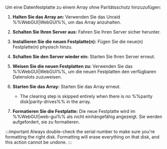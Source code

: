 Um eine Datenfestplatte zu einem Array ohne Paritätsschutz hinzuzufügen:

1. **Halten Sie das Array an:** Verwenden Sie das Unraid %%WebGUI|WebGUI%%, um das Array anzuhalten.

2. **Schalten Sie Ihren Server aus:** Fahren Sie Ihren Server sicher herunter.

3. **Installieren Sie die neuen Festplatte(n):** Fügen Sie die neue(n) Festplatte(n) physisch hinzu.

4. **Schalten Sie den Server wieder ein:** Starten Sie Ihren Server erneut.

5. **Weisen Sie die neuen Festplatten zu:** Verwenden Sie das %%WebGUI|WebGUI%%, um die neuen Festplatten den verfügbaren Datenslots zuzuweisen.

6. **Starten Sie das Array:** Starten Sie das Array erneut.

   - The clearing step is skipped entirely when there is no %%parity disk|parity-drives%% in the array.

7. **Formatieren Sie die Festplatte:** Die neue Festplatte wird im %%WebGUI|web-gui%% als nicht einhängefähig angezeigt. Sie werden aufgefordert, sie zu formatieren.

:::important
Always double-check the serial number to make sure you're formatting the right disk. Formatting will erase everything on that disk, and this action cannot be undone.
:::
